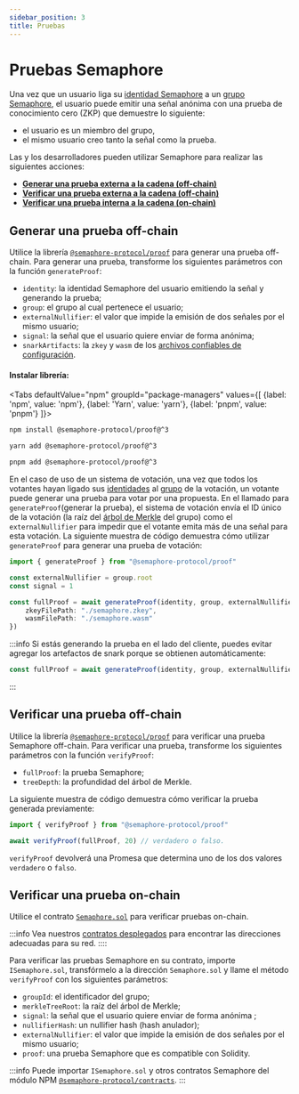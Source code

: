 ```yaml
---
sidebar_position: 3
title: Pruebas
---
```



# Pruebas Semaphore

Una vez que un usuario liga su [identidad Semaphore](/V3/glossary#identidad-semaphore) a un [grupo Semaphore](/V3/glossary#grupo-semaphore), el usuario puede emitir una señal anónima con una prueba de conocimiento cero (ZKP) que demuestre lo siguiente:

-   el usuario es un miembro del grupo,
-   el mismo usuario creo tanto la señal como la prueba.

Las y los desarrolladores pueden utilizar Semaphore para realizar las siguientes acciones:

-   [**Generar una prueba externa a la cadena (off-chain)**](#generar-una-prueba-off-chain)
-   [**Verificar una prueba externa a la cadena (off-chain)**](#verificar-una-prueba-off-chain)
-   [**Verificar una prueba interna a la cadena (on-chain)**](#verificar-una-prueba-on-chain)

## Generar una prueba off-chain

Utilice la librería [`@semaphore-protocol/proof`](https://github.com/semaphore-protocol/semaphore/tree/main/packages/proof) para generar una prueba off-chain.
Para generar una prueba, transforme los siguientes parámetros con la función `generateProof`:

-   `identity`: la identidad Semaphore del usuario emitiendo la señal y generando la prueba;
-   `group`: el grupo al cual pertenece el usuario;
-   `externalNullifier`: el valor que impide la emisión de dos señales por el mismo usuario;
-   `signal`: la señal que el usuario quiere enviar de forma anónima;
-   `snarkArtifacts`: la `zkey` y `wasm` de los [archivos confiables de configuración](/V3/glossary/#archivos-confiables-de-configuración-trusted-setup-files).

#### Instalar librería:

<Tabs
defaultValue="npm"
groupId="package-managers"
values={[
{label: 'npm', value: 'npm'},
{label: 'Yarn', value: 'yarn'},
{label: 'pnpm', value: 'pnpm'}
]}>
<TabItem value="npm">

```bash
npm install @semaphore-protocol/proof@^3
```

</TabItem>
<TabItem value="yarn">

```bash
yarn add @semaphore-protocol/proof@^3
```
</TabItem>
<TabItem value="pnpm">

```bash
pnpm add @semaphore-protocol/proof@^3
```

</TabItem>
</Tabs>

En el caso de uso de un sistema de votación, una vez que todos los votantes hayan ligado sus [identidades](/V3/guides/identities#crear-identidades) al [grupo](/V3/guides/groups) de la votación,
un votante puede generar una prueba para votar por una propuesta.
En el llamado para `generateProof`(generar la prueba), el sistema de votación envía el ID único de la votación (la raíz del [árbol de Merkle](/V3/glossary/#árbol-de-merkle-merkle-tree) del grupo) como el
`externalNullifier` para impedir que el votante emita más de una señal para esta votación.
La siguiente muestra de código demuestra cómo utilizar `generateProof` para generar una prueba de votación:

```ts
import { generateProof } from "@semaphore-protocol/proof"

const externalNullifier = group.root
const signal = 1

const fullProof = await generateProof(identity, group, externalNullifier, signal, {
    zkeyFilePath: "./semaphore.zkey",
    wasmFilePath: "./semaphore.wasm"
})
```

:::info
Si estás generando la prueba en el lado del cliente, puedes evitar agregar los artefactos de snark porque se obtienen automáticamente:

```ts
const fullProof = await generateProof(identity, group, externalNullifier, signal)
```
:::

## Verificar una prueba off-chain

Utilice la librería [`@semaphore-protocol/proof`](https://github.com/semaphore-protocol/semaphore/tree/main/packages/proof) para verificar una prueba Semaphore off-chain.
Para verificar una prueba, transforme los siguientes parámetros con la función `verifyProof`:

-   `fullProof`: la prueba Semaphore;
-   `treeDepth`: la profundidad del árbol de Merkle.

La siguiente muestra de código demuestra cómo verificar la prueba generada previamente:

```ts
import { verifyProof } from "@semaphore-protocol/proof"

await verifyProof(fullProof, 20) // verdadero o falso.
```

`verifyProof` devolverá una Promesa que determina uno de los dos valores `verdadero` o `falso`.

## Verificar una prueba on-chain

Utilice el contrato [`Semaphore.sol`](/V3/technical-reference/contracts#semaphoresol) para verificar pruebas on-chain.

:::info
Vea nuestros [contratos desplegados](/V3/deployed-contracts) para encontrar las direcciones adecuadas para su red.
::::

Para verificar las pruebas Semaphore en su contrato, importe `ISemaphore.sol`, transfórmelo a la dirección `Semaphore.sol` y llame el método `verifyProof` con los siguientes parámetros:

-   `groupId`: el identificador del grupo;
-   `merkleTreeRoot`: la raíz del árbol de Merkle;
-   `signal`: la señal que el usuario quiere enviar de forma anónima ;
-   `nullifierHash`: un nullifier hash (hash anulador);
-   `externalNullifier`: el valor que impide la emisión de dos señales por el mismo usuario;
-   `proof`: una prueba Semaphore que es compatible con Solidity.

:::info
Puede importar `ISemaphore.sol` y otros contratos Semaphore del módulo NPM [`@semaphore-protocol/contracts`](https://github.com/semaphore-protocol/semaphore/tree/main/packages/contracts).
:::
